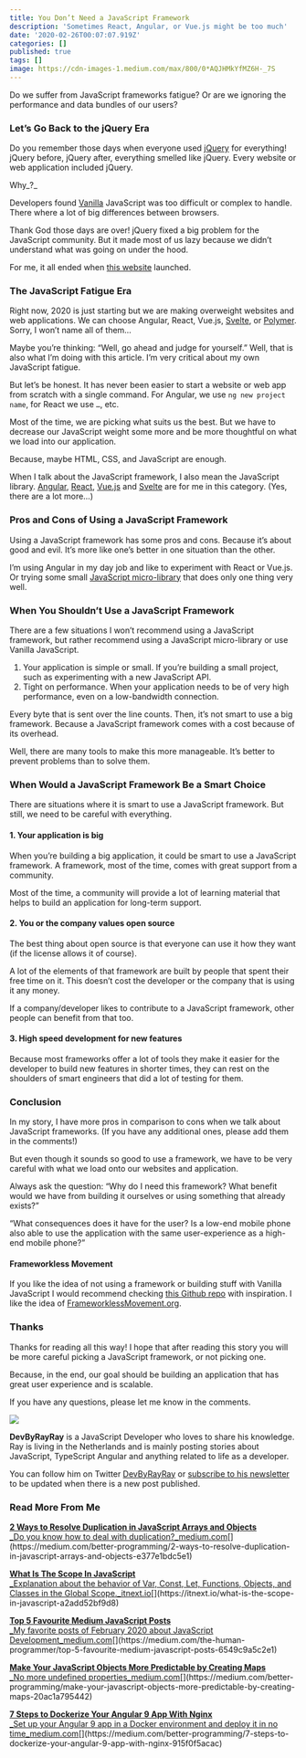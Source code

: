 ```yaml
---
title: You Don’t Need a JavaScript Framework
description: 'Sometimes React, Angular, or Vue.js might be too much'
date: '2020-02-26T00:07:07.919Z'
categories: []
published: true
tags: []
image: https://cdn-images-1.medium.com/max/800/0*AQJHMkYfMZ6H-_7S
---
```


Do we suffer from JavaScript frameworks fatigue? Or are we ignoring the performance and data bundles of our users?

### Let’s Go Back to the jQuery Era

Do you remember those days when everyone used [jQuery](https://jquery.com/) for everything! jQuery before, jQuery after, everything smelled like jQuery. Every website or web application included jQuery.

Why_?_

Developers found [Vanilla](http://vanilla-js.com/) JavaScript was too difficult or complex to handle. There where a lot of big differences between browsers.

Thank God those days are over! jQuery fixed a big problem for the JavaScript community. But it made most of us lazy because we didn’t understand what was going on under the hood.

For me, it all ended when [this website](http://youmightnotneedjquery.com) launched.

### The JavaScript Fatigue Era

Right now, 2020 is just starting but we are making overweight websites and web applications. We can choose Angular, React, Vue.js, [Svelte](https://svelte.dev/docs), or [Polymer](https://www.polymer-project.org/). Sorry, I won’t name all of them…

Maybe you’re thinking: “Well, go ahead and judge for yourself.” Well, that is also what I’m doing with this article. I’m very critical about my own JavaScript fatigue.

But let’s be honest. It has never been easier to start a website or web app from scratch with a single command. For Angular, we use `ng new project name`, for React we use `…`, etc.

Most of the time, we are picking what suits us the best. But we have to decrease our JavaScript weight some more and be more thoughtful on what we load into our application.

Because, maybe HTML, CSS, and JavaScript are enough.

When I talk about the JavaScript framework, I also mean the JavaScript library. [Angular](https://angular.io), [React](https://reactjs.org), [Vue.js](https://vuejs.org) and [Svelte](https://svelte.dev) are for me in this category. (Yes, there are a lot more…)

### Pros and Cons of Using a JavaScript Framework

Using a JavaScript framework has some pros and cons. Because it’s about good and evil. It’s more like one’s better in one situation than the other.

I’m using Angular in my day job and like to experiment with React or Vue.js. Or trying some small [JavaScript micro-library](http://microjs.com/#) that does only one thing very well.

### When You Shouldn’t Use a JavaScript Framework

There are a few situations I won’t recommend using a JavaScript framework, but rather recommend using a JavaScript micro-library or use Vanilla JavaScript.

1.  Your application is simple or small. If you’re building a small project, such as experimenting with a new JavaScript API.
2.  Tight on performance. When your application needs to be of very high performance, even on a low-bandwidth connection.

Every byte that is sent over the line counts. Then, it’s not smart to use a big framework. Because a JavaScript framework comes with a cost because of its overhead.

Well, there are many tools to make this more manageable. It’s better to prevent problems than to solve them.

### When Would a JavaScript Framework Be a Smart Choice

There are situations where it is smart to use a JavaScript framework. But still, we need to be careful with everything.

#### **1\. Your application is big**

When you’re building a big application, it could be smart to use a JavaScript framework. A framework, most of the time, comes with great support from a community.

Most of the time, a community will provide a lot of learning material that helps to build an application for long-term support.

#### **2\. You or the company values open source**

The best thing about open source is that everyone can use it how they want (if the license allows it of course).

A lot of the elements of that framework are built by people that spent their free time on it. This doesn’t cost the developer or the company that is using it any money.

If a company/developer likes to contribute to a JavaScript framework, other people can benefit from that too.

#### **3\. High speed development for new features**

Because most frameworks offer a lot of tools they make it easier for the developer to build new features in shorter times, they can rest on the shoulders of smart engineers that did a lot of testing for them.

### Conclusion

In my story, I have more pros in comparison to cons when we talk about JavaScript frameworks. (If you have any additional ones, please add them in the comments!)

But even though it sounds so good to use a framework, we have to be very careful with what we load onto our websites and application.

Always ask the question: “Why do I need this framework? What benefit would we have from building it ourselves or using something that already exists?”

“What consequences does it have for the user? Is a low-end mobile phone also able to use the application with the same user-experience as a high-end mobile phone?”

#### Frameworkless Movement

If you like the idea of not using a framework or building stuff with Vanilla JavaScript I would recommend checking [this Github repo](https://github.com/frameworkless-movement/awesome-frameworkless) with inspiration. I like the idea of [FrameworklessMovement.org](http://frameworklessmovement.org).

### Thanks

Thanks for reading all this way! I hope that after reading this story you will be more careful picking a JavaScript framework, or not picking one.

Because, in the end, our goal should be building an application that has great user experience and is scalable.

If you have any questions, please let me know in the comments.

![](https://cdn-images-1.medium.com/max/800/1*0fLVc6GjamTuPR79Cqce4Q.png)

**DevByRayRay** is a JavaScript Developer who loves to share his knowledge. Ray is living in the Netherlands and is mainly posting stories about JavaScript, TypeScript Angular and anything related to life as a developer.

You can follow him on Twitter [DevByRayRay](https://twitter.com/devbyrayray) or [subscribe to his newsletter](https://buttondown.email/devbyrayray) to be updated when there is a new post published.

### Read More From Me

[**2 Ways to Resolve Duplication in JavaScript Arrays and Objects**  
_Do you know how to deal with duplication?_medium.com](https://medium.com/better-programming/2-ways-to-resolve-duplication-in-javascript-arrays-and-objects-e377e1bdc5e1 "https://medium.com/better-programming/2-ways-to-resolve-duplication-in-javascript-arrays-and-objects-e377e1bdc5e1")[](https://medium.com/better-programming/2-ways-to-resolve-duplication-in-javascript-arrays-and-objects-e377e1bdc5e1)

[**What Is The Scope In JavaScript**  
_Explanation about the behavior of Var, Const, Let, Functions, Objects, and Classes in the Global Scope._itnext.io](https://itnext.io/what-is-the-scope-in-javascript-a2add52bf9d8 "https://itnext.io/what-is-the-scope-in-javascript-a2add52bf9d8")[](https://itnext.io/what-is-the-scope-in-javascript-a2add52bf9d8)

[**Top 5 Favourite Medium JavaScript Posts**  
_My favorite posts of February 2020 about JavaScript Development_medium.com](https://medium.com/the-human-programmer/top-5-favourite-medium-javascript-posts-6549c9a5c2e1 "https://medium.com/the-human-programmer/top-5-favourite-medium-javascript-posts-6549c9a5c2e1")[](https://medium.com/the-human-programmer/top-5-favourite-medium-javascript-posts-6549c9a5c2e1)

[**Make Your JavaScript Objects More Predictable by Creating Maps**  
_No more undefined properties_medium.com](https://medium.com/better-programming/make-your-javascript-objects-more-predictable-by-creating-maps-20ac1a795442 "https://medium.com/better-programming/make-your-javascript-objects-more-predictable-by-creating-maps-20ac1a795442")[](https://medium.com/better-programming/make-your-javascript-objects-more-predictable-by-creating-maps-20ac1a795442)

[**7 Steps to Dockerize Your Angular 9 App With Nginx**  
_Set up your Angular 9 app in a Docker environment and deploy it in no time_medium.com](https://medium.com/better-programming/7-steps-to-dockerize-your-angular-9-app-with-nginx-915f0f5acac "https://medium.com/better-programming/7-steps-to-dockerize-your-angular-9-app-with-nginx-915f0f5acac")[](https://medium.com/better-programming/7-steps-to-dockerize-your-angular-9-app-with-nginx-915f0f5acac)
